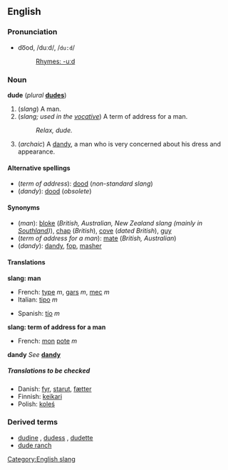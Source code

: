 ==English==
[[Category:English slang]]
===Pronunciation===
*do͞od, /duːd/, /<tt>du:d</tt>/
*:[[Rhymes:English:-uːd|Rhymes: -uːd]]

===Noun===
'''dude''' (''plural'' '''[[dudes]]''')

#(''slang'') A man.
#(''slang; used in the [[vocative]]'') A term of address for a man.
#:''Relax, dude.''
#(''archaic'') A [[dandy]], a man who is very concerned about his dress and appearance.

====Alternative spellings====
*(''term of address''): [[dood]] (''non-standard slang'')
*(''dandy''): [[dood]] (''obsolete'')

====Synonyms====
*(''man''): [[bloke]] (''British, Australian, New Zealand slang (mainly in [[w:Southland|Southland]])''), [[chap]] (''British''), [[cove]] (''dated British''), [[guy]]
*(''term of address for a man''): [[mate]] (''British, Australian'')
*(''dandy''): [[dandy]], [[fop]], [[masher]]

====Translations====

'''slang: man'''
{{top}}
*French: [[type#French|type]] ''m'', [[gars]] ''m'', [[mec]] ''m''
*Italian: [[tipo#Italian|tipo]] ''m''
{{mid}}
*Spanish: [[tío]] ''m''
{{bottom}}

'''slang: term of address for a man'''
{{top}}
*French: [[mon]] [[pote#French|pote]] ''m''
{{mid}}
{{bottom}}

'''dandy'''
''See'' '''[[dandy]]'''

=====Translations to be checked=====
<!--Remove this section once all of the translations below have been moved into the tables above.-->
{{checktrans}}

*Danish: [[fyr]], [[starut]], [[fætter]]
*Finnish: [[keikari]]
*Polish: [[koleś]]

===Derived terms===
*[[dudine]]<!--1883, obsolete-->, [[dudess]]<!--1885, obsolete-->, [[dudette]]<!--modern-->
*[[dude ranch]]
